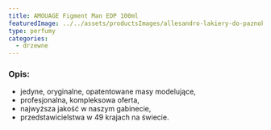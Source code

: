 ```yaml
---
title: AMOUAGE Figment Man EDP 100ml
featuredImage: ../../assets/productsImages/allesandro-lakiery-do-paznokci.jpg
type: perfumy
categories:
  - drzewne
---
```


<h3>Opis:</h3>

- jedyne, oryginalne, opatentowane masy modelujące,
- profesjonalna, kompleksowa oferta,
- najwyższa jakość w naszym gabinecie,
- przedstawicielstwa w 49 krajach na świecie.
